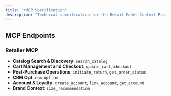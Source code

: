 ```yaml
---
title: "rMCP Specification"
description: "Technical specification for the Retail Model Context Protocol"
---
```

## MCP Endpoints

### Retailer MCP

- **Catalog Search & Discovery**: `search_catalog`
- **Cart Management and Checkout**: `update_cart`, `checkout`
- **Post-Purchase Operations**: `initiate_return`, `get_order_status`
- **CRM Opt**: `crm_opt_in`
- **Account & Loyalty**: `create_account`, `link_account`, `get_account`
- **Brand Context**: `size_recommendation` 